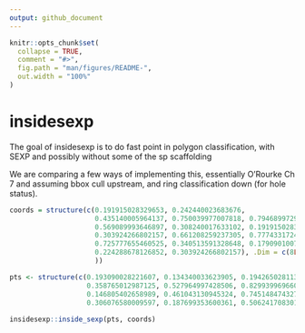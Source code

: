 ```yaml
---
output: github_document
---
```


<!-- README.md is generated from README.Rmd. Please edit that file -->

```r
knitr::opts_chunk$set(
  collapse = TRUE,
  comment = "#>",
  fig.path = "man/figures/README-",
  out.width = "100%"
)
```

# insidesexp

<!-- badges: start -->
<!-- badges: end -->

The goal of insidesexp is to do fast point in polygon classification, with SEXP and possibly without some of the sp scaffolding


We are comparing a few ways of implementing this, essentially O'Rourke Ch 7 and assuming bbox cull upstream, and ring classification down (for hole status). 



```r

coords = structure(c(0.191915028329653, 0.242440023683676, 
                     0.435140005964137, 0.750039977007818, 0.794689972902072, 
                     0.569089993646897, 0.308240017633102, 0.191915028329653, 
                     0.303924266802157, 0.661208259237305, 0.7774331724391, 
                     0.725777655460525, 0.340513591328648, 0.179090100770599, 
                     0.224288678126852, 0.303924266802157), .Dim = c(8L, 2L
                     ))

pts <- structure(c(0.193090028221607, 0.134340033623905, 0.194265028113561, 
                   0.358765012987125, 0.527964997428506, 0.829939969660693, 0.896914963502072, 
                   0.146805402658989, 0.461043130945324, 0.74514847432749, 0.626771247918254, 
                   0.306076580009597, 0.187699353600361, 0.506241708301578), .Dim = c(7L, 
                                                                                      2L), .Dimnames = list(NULL, c("x", "y")))
insidesexp::inside_sexp(pts, coords)


```


